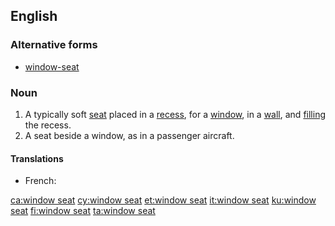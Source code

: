 ==English==

===Alternative forms===
* [[window-seat]]

===Noun===
{{en-noun|head=[[window]] [[seat]]}}

# A typically soft [[seat]] placed in a [[recess]], for a [[window]], in a [[wall]], and [[fill]]ing the recess.
# A seat beside a window, as in a passenger aircraft.

====Translations====
{{trans-top|seat in a recess with a window}}
* French: {{t+|fr|coussiège|m}}
{{trans-mid}}
{{trans-bottom}}

[[ca:window seat]]
[[cy:window seat]]
[[et:window seat]]
[[it:window seat]]
[[ku:window seat]]
[[fi:window seat]]
[[ta:window seat]]